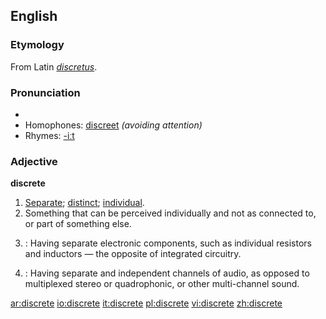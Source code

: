 ==English==

===Etymology===
From Latin ''[[discretus]]''.

===Pronunciation===
*{{audio|en-us-discrete.ogg|Audio (US)}}
*Homophones: [[discreet]] ''(avoiding attention)''
*Rhymes: [[Rhymes:English:-iːt|-iːt]]

===Adjective===
'''discrete'''
# [[separate|Separate]]; [[distinct]]; [[individual]].
# Something that can be perceived individually and not as connected to, or part of something else.
# {{cattag|electrical engineering}}: Having separate electronic components, such as individual resistors and inductors — the opposite of integrated circuitry.
# {{cattag|audio engineering}}: Having separate and independent channels of audio, as opposed to multiplexed stereo or quadrophonic, or other multi-channel sound.
<!--move to [[discrete set]] # {{mathematics}}: a discrete set is a countable or countably infinite, with a cardinality less than or equal to aleph 0. (Including integers.) Mathematical study of discrete sets is the area of inquiry for discrete mathematics, but also important for combinatorics, probability theory and statistical theory.-->
<!--move to [[discrete space]] # {{mathematics}}: a discrete space is a topological space in which all sets are open.-->

[[ar:discrete]]
[[io:discrete]]
[[it:discrete]]
[[pl:discrete]]
[[vi:discrete]]
[[zh:discrete]]